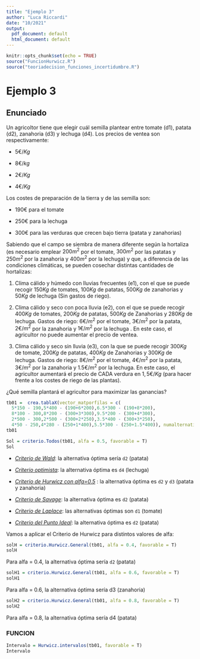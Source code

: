 ```yaml
---
title: "Ejemplo 3"
author: "Luca Riccardi"
date: "10/2021"
output:
  pdf_document: default
  html_document: default
---
```


```r
knitr::opts_chunk$set(echo = TRUE)
source("FuncionHurwicz.R")
source("teoriadecision_funciones_incertidumbre.R")
```

# Ejemplo 3

## Enunciado

Un agricoltor tiene que elegir cuál semilla plantear entre tomate (d1), patata (d2), zanahoria (d3) y lechuga (d4). Los precios de ventea son respectivamente:

-   $5€/Kg$

-   $8€/kg$

-   $2€/Kg$

-   $4€/Kg$

Los costes de preparación de la tierra y de las semilla son:

-   $190€$ para el tomate

-   $250€$ para la lechuga

-   $300€$ para las verduras que crecen bajo tierra (patata y zanahorias)

Sabiendo que el campo se siembra de manera diferente según la hortaliza (es necesario emplear $200 m^2$ por el tomate, $300 m^2$ por las patatas y $250 m^2$ por la zanahoria y $400 m^2$ por la lechuga) y que, a diferencia de las condiciones climáticas, se pueden cosechar distintas cantidades de hortalizas:

1.  Clima cálido y húmedo con lluvias frecuentes (e1), con el que se puede recogir $150Kg$ de tomates, $100Kg$ de patatas, $500Kg$ de zanahorias y $50Kg$ de lechuga (Sin gastos de riego).

2.  Clima cálido y seco con poca lluvia (e2), con el que se puede recogir $400Kg$ de tomates, $200Kg$ de patatas, $500Kg$ de Zanahorias y $280Kg$ de lechuga. Gastos de riego: $6€/m^2$ por el tomate, $3€/m^2$ por la patata, $2€/m^2$ por la zanahoria y $1€/m^2$ por la lechuga . En este caso, el agricultor no puede aumentar el precio de ventea.

3.  Clima cálido y seco sin lluvia (e3), con la que se puede recogir $300Kg$ de tomate, $200Kg$ de patatas, $400Kg$ de Zanahorias y $300Kg$ de lechuga. Gastos de riego: $8€/m^2$ por el tomate, $4€/m^2$ por la patata, $3€/m^2$ por la zanahoria y $1.5€/m^2$ por la lechuga. En este caso, el agricultor aumentará el precio de CADA verdura en $1,5 €/Kg$ (para hacer frente a los costes de riego de las plantas).

¿Qué semilla plantará el agricultor para maximizar las ganancias?

```r
tb01 =  crea.tablaX(vector_matporfilas = c(
  5*150 - 190,5*400 - (190+6*200),6.5*300 - (190+8*200), 
  8*100 - 300,8*200 - (300+3*300),9.5*200 - (300+4*300),
  2*500 - 300,2*500 - (300+2*250),3.5*400 - (300+3*250),
  4*50 - 250,4*280 - (250+1*400),5.5*300 - (250+1.5*400)), numalternativas = 4, numestados = 3)
tb01
```

```r
Sol = criterio.Todos(tb01, alfa = 0.5, favorable = T)
Sol
```

-   [*Criterio de Wald*]{.ul}: la alternativa óptima sería `d2` (patata)

-   [*Criterio optimista*]{.ul}: la alternativa óptima es `d4` (lechuga)

-   [*Criterio de Hurwicz con alfa=0.5*]{.ul} : la alternativa óptima es `d2` y `d3` (patata y zanahoria)

-   [*Criterio de Savage*]{.ul}: la alternativa óptima es `d2` (patata)

-   [*Criterio de Laplace*]{.ul}: las alternativas óptimas son `d1` (tomate)

-   [*Criterio del Punto Ideal*]{.ul}: la alternativa óptima es `d2` (patata)

Vamos a aplicar el Criterio de Hurwicz para distintos valores de alfa:

```r
solH = criterio.Hurwicz.General(tb01, alfa = 0.4, favorable = T)
solH
```

Para alfa = 0.4, la alternativa óptima sería `d2` (patata)

```r
solH1 = criterio.Hurwicz.General(tb01, alfa = 0.6, favorable = T)
solH1
```

Para alfa = 0.6, la alternativa óptima sería d3 (zanahoria)

```r
solH2 = criterio.Hurwicz.General(tb01, alfa = 0.8, favorable = T)
solH2
```

Para alfa = 0.8, la alternativa óptima sería d4 (patata)

### FUNCION

```r
Intervalo = Hurwicz.intervalos(tb01, favorable = T)
Intervalo
```
